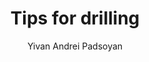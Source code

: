 ---
title: Tips for drilling
datePublished: 2025-02-01
dateUpdated: 
category: Machining
author: 
  - Yivan Andrei Padsoyan
checker: 
---